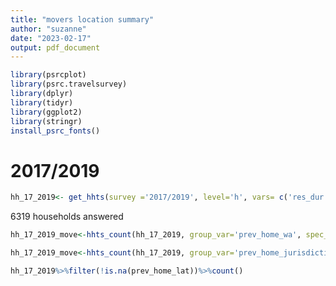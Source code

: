 ```yaml
---
title: "movers location summary"
author: "suzanne"
date: "2023-02-17"
output: pdf_document
---
```



```r
library(psrcplot)
library(psrc.travelsurvey)
library(dplyr)
library(tidyr)
library(ggplot2)
library(stringr)
install_psrc_fonts()

```


# 2017/2019
```r
hh_17_2019<- get_hhts(survey ='2017/2019', level='h', vars= c('res_dur', 'prev_home_wa','prev_home_jurisdiction','prev_home_notwa_state', 'prev_home_lat', 'hh_weight_2017_2019'))

```
6319 households answered

```r
hh_17_2019_move<-hhts_count(hh_17_2019, group_var='prev_home_wa', spec_wgt='hh_weight_2017_2019')
```

```r
hh_17_2019_move<-hhts_count(hh_17_2019, group_var='prev_home_jurisdiction', spec_wgt='hh_weight_2017_2019')

```

```r
hh_17_2019%>%filter(!is.na(prev_home_lat))%>%count()

```
```r

```

